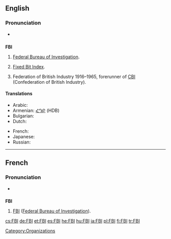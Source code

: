 ==English==

===Pronunciation===
* {{IPA|/'ɛfbijaɪ/}}

==={{initialism}}===
'''FBI'''

# {{US}} [[Federal Bureau of Investigation]].
# [[Fixed Bit Index]].
# {{British}} Federation of British Industry 1916–1965, forerunner of [[CBI]] (Confederation of British Industry).

====Translations====
{{trans-top|Federal Bureau of Investigation}}
* Arabic: {{t|ar|إف بي أي|m|tr='ef bii 'ay|sc=Arab}}
* Armenian: [[ՀԴԲ]] (HDB)
* Bulgarian: {{t|bg|ФБР|n|sc=Cyrl}}
* Dutch: {{t-|nl|FBI|m}}
{{trans-mid}}
* French: {{t-|fr|FBI|m}}
* Japanese: {{t|ja|エフ・ビー・アイ|tr=efu-bī-ai|sc=Jpan}}
* Russian: {{t|ru|ФБР|n|tr=fe-be-ér|sc=Cyrl}}
{{trans-bottom}}

----

==French==

===Pronunciation===
* {{IPA|/'ɛf bi aj/|lang=fr}}

==={{initialism|lang=fr}}===
'''FBI''' {{m}}

# [[FBI]] ([[Federal Bureau of Investigation]]).

[[Category:Organizations]]

[[cs:FBI]]
[[de:FBI]]
[[et:FBI]]
[[es:FBI]]
[[he:FBI]]
[[hu:FBI]]
[[ja:FBI]]
[[pl:FBI]]
[[fi:FBI]]
[[tr:FBI]]